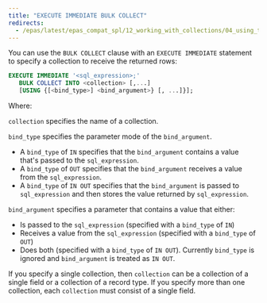 ```yaml
---
title: "EXECUTE IMMEDIATE BULK COLLECT"
redirects:
  - /epas/latest/epas_compat_spl/12_working_with_collections/04_using_the_bulk_collect_clause/03_execute_immediate_bulk_collect/ #generated for docs/epas/reorg-role-use-case-mode
---
```


<div id="execute_immediate_bulk_collect" class="registered_link"></div>

You can use the `BULK COLLECT` clause with an `EXECUTE IMMEDIATE` statement to specify a collection to receive the returned rows:

```sql
EXECUTE IMMEDIATE '<sql_expression>;'
   BULK COLLECT INTO <collection> [,...]
   [USING {[<bind_type>] <bind_argument>} [, ...]}];
```

Where: 

`collection` specifies the name of a collection.

`bind_type` specifies the parameter mode of the `bind_argument`.

-   A `bind_type` of `IN` specifies that the `bind_argument` contains a value that's passed to the `sql_expression`.
-   A `bind_type` of `OUT` specifies that the `bind_argument` receives a value from the `sql_expression`.
-   A `bind_type` of `IN OUT` specifies that the `bind_argument` is passed to `sql_expression` and then stores the value returned by `sql_expression`.

`bind_argument` specifies a parameter that contains a value that either:
-  Is passed to the `sql_expression` (specified with a `bind_type` of `IN`)
-  Receives a value from the `sql_expression` (specified with a `bind_type` of `OUT`)
-  Does both (specified with a `bind_type` of `IN OUT`). Currently `bind_type` is ignored and `bind_argument` is treated as `IN OUT`.

If you specify a single collection, then `collection` can be a collection of a single field or a collection of a record type. If you specify more than one collection, each `collection` must consist of a single field.
